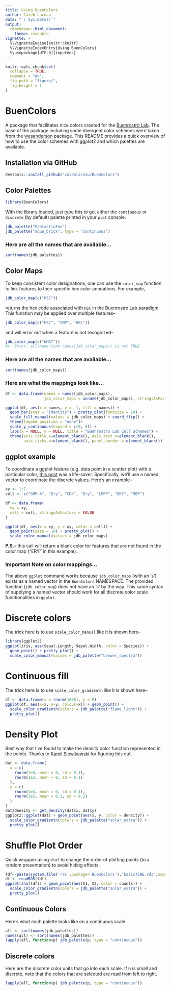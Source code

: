 ```yaml
---
title: Using BuenColors
author: Caleb Lareau
date: "`r Sys.Date()`"
output:
  rmarkdown::html_document:
    theme: readable
vignette: >
  %\VignetteEngine{knitr::knitr}
  %\VignetteIndexEntry{Using BuenColors}
  %\usepackage[UTF-8]{inputenc}
---
```


```r
knitr::opts_chunk$set(
  collapse = TRUE,
  comment = "#>",
  fig.path = "figure/",
  fig.height = 1
)
```

# BuenColors
A package that facilitates nice colors created for the [Buenrostro Lab](https://buenrostrolab.com). The base of the package including some divergent color schemes were taken from the [wesanderson](https://github.com/karthik/wesanderson) package. This README provides a quick overview of how to use the color schemes with ggplot2 and which palettes are available. 

## Installation via GitHub

```R
devtools::install_github("caleblareau/BuenColors")
```

## Color Palettes 

```r
library(BuenColors)
```

With the library loaded, just type this to get either the `continuous` or 
`discrete` (by default) palette printed in your `plot` console. 

```r
jdb_palette("FantasticFox")
jdb_palette("aqua_brick", type = "continuous")
```

### Here are all the names that are available...
```r
sort(names(jdb_palettes))
```

## Color Maps
To keep consistent color designations, one can use the `color_map` function to link features to their 
specific hex color annoations. For example, 

```r
jdb_color_map(c("HSC"))
```

returns the hex code associated with `HSC` in the Buenrostro Lab paradigm. This function may be applied 
over multiple features--

```r
jdb_color_map(c("HSC", "CMP", "HSC"))
```

and will error out when a feature is not recognized--

```r
jdb_color_map(c("WHAT"))
#>  Error: all(name %in% names(jdb_color_maps)) is not TRUE 
```

### Here are all the names that are available...
```r
sort(names(jdb_color_maps))
```

### Here are what the mappings look like...
```r
df <- data.frame(names = names(jdb_color_maps), 
                 jdb_color_maps = unname(jdb_color_maps), stringsAsFactors = FALSE)

ggplot(df, aes(x = names, y = -1, fill = names)) +
  geom_bar(stat = "identity") + pretty_plot(fontsize = 20) + 
  scale_fill_manual(values = jdb_color_maps) + coord_flip() +
  theme(legend.position = "none")+
  scale_y_continuous(expand = c(0, 0)) +
  labs(x = NULL, y = NULL, title = "Buenrostro Lab Cell Schemes") +
  theme(axis.title.x=element_blank(), axis.text.x=element_blank(),
        axis.ticks.x=element_blank(), panel.border = element_blank())

```

## ggplot example
To coordinate a ggplot feature (e.g. data point in a scatter plot) with a particular color, [this post](https://www.biostars.org/p/204891/) was a life-saver. Specifically, we'll use a named vector
to coordinate the discrete values. Here's an example--
```r
xy <- 1:7
cell <- c("GMP-A", "Ery", "CD4", "Ery", "LMPP", "ERY", "MEP")

df <- data.frame(
  xy = xy,
  cell = cell, stringsAsFactors = FALSE
)

ggplot(df, aes(x = xy, y = xy, color = cell)) +
  geom_point(size = 10) + pretty_plot() +
  scale_color_manual(values = jdb_color_maps)

```

**P.S.**-- this call will return a blank color for features that are not found in the color map ("ERY" in this example).  

### Important Note on color mappings...

The above `ggplot` command works because `jdb_color_maps` (with an 's') exists as a named vector in the `BuenColors` NAMESPACE. The provided function (`jdb_color_map`) does not have an 's' by the way. This same syntax of supplying a named vector should work for all discrete color scale functionalities in `ggplot`. 

# Discrete colors
The trick here is to use `scale_color_manual` like it is shown here--

```r
library(ggplot2)
ggplot(iris, aes(Sepal.Length, Sepal.Width, color = Species)) + 
  geom_point() + pretty_plot() + 
  scale_color_manual(values = jdb_palette("brewer_spectra"))
```

# Continuous fill
The trick here is to use `scale_color_gradientn` like it is shown here--

```r
df <- data.frame(x = rnorm(1000), y = 0)
ggplot(df, aes(x=x, y=y, colour=x)) + geom_point() + 
  scale_color_gradientn(colors = jdb_palette("flame_light")) +
  pretty_plot()
```

# Density Plot
Best way that I've found to make the density color
function represented in the points. Thanks to 
[Kamil Slowikowski](http://slowkow.com/notes/ggplot2-color-by-density/) for
figuring this out.

```r
dat <- data.frame(
  x = c(
    rnorm(1e4, mean = 0, sd = 0.1),
    rnorm(1e3, mean = 0, sd = 0.1)
  ),
  y = c(
    rnorm(1e4, mean = 0, sd = 0.1),
    rnorm(1e3, mean = 0.1, sd = 0.2)
  )
)
dat$density <- get_density(dat$x, dat$y)
ggplot2::ggplot(dat) + geom_point(aes(x, y, color = density)) + 
  scale_color_gradientn(colors = jdb_palette("solar_extra")) +
  pretty_plot()
```

# Shuffle Plot Order
Quick wrapper using `shuf` to change the order of plotting points
(to a random presentation) to avoid hiding effects. 

```r
tdf<-paste(system.file('rds',package='BuenColors'),'basicTSNE.rds',sep='/')
df <- readRDS(tdf)
ggplot(shuf(df)) + geom_point(aes(X1, X2, color = counts)) + 
  scale_color_gradientn(colors = jdb_palette("solar_extra")) +
  pretty_plot()
```


## Continuous Colors
Here's what each palette looks like on a continuous scale. 

```r
all <- sort(names(jdb_palettes))
names(all) <- sort(names(jdb_palettes))
lapply(all, function(p) jdb_palette(p, type = "continuous"))
```

## Discrete colors
Here are the discrete color units that go into each scale. If n is small and discrete, note 
that the colors that are selected are read from left to right. 

```r
lapply(all, function(p) jdb_palette(p, type = "continuous"))
```
